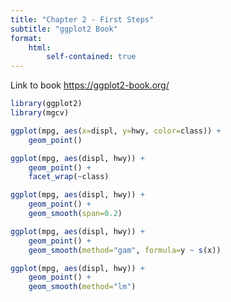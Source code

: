 ```yaml
---
title: "Chapter 2 - First Steps"
subtitle: "ggplot2 Book"
format:
    html:
        self-contained: true
---
```


Link to book [https://ggplot2-book.org/](https://ggplot2-book.org/)

```r
library(ggplot2)
library(mgcv)
```

```r
ggplot(mpg, aes(x=displ, y=hwy, color=class)) +
    geom_point()
```

```r
ggplot(mpg, aes(displ, hwy)) +
    geom_point() +
    facet_wrap(~class)
```

```r
ggplot(mpg, aes(displ, hwy)) +
    geom_point() +
    geom_smooth(span=0.2)
```

```r
ggplot(mpg, aes(displ, hwy)) +
    geom_point() +
    geom_smooth(method="gam", formula=y ~ s(x))
```

```r
ggplot(mpg, aes(displ, hwy)) +
    geom_point() +
    geom_smooth(method="lm")
```